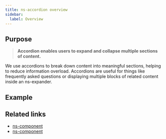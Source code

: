 ```yaml
---
title: ns-accordion overview
sidebar:
  label: Overview
---
```



## Purpose
> **Accordion enables users to expand and collapse multiple sections of content.**

We use accordions to break down content into meaningful sections, helping to reduce information overload. Accordions are useful for things like frequently asked questions or displaying multiple blocks of related content inside an ns-expander.

## Example

<Wrapper name="ns-accordion">
  <ExampleStandard slot="template"/>
</Wrapper>

## Related links

- [ns-component](#!)
- [ns-component](#!)